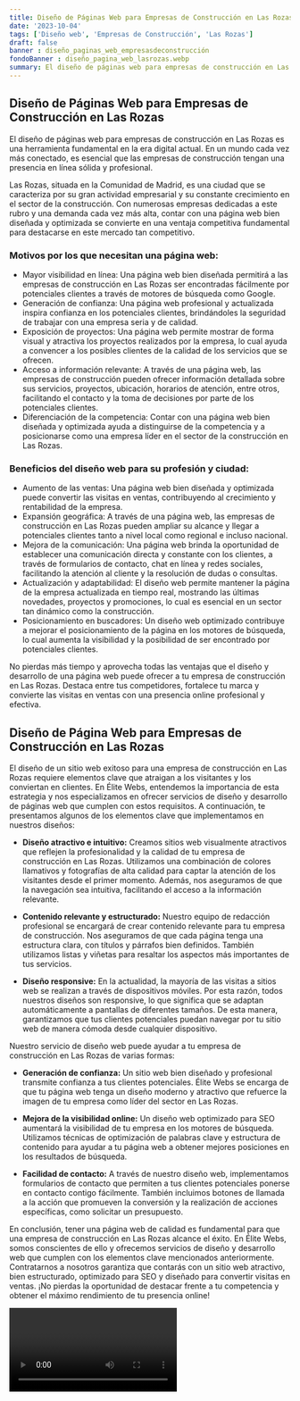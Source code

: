 ```yaml
---
title: Diseño de Páginas Web para Empresas de Construcción en Las Rozas
date: '2023-10-04'
tags: ['Diseño web', 'Empresas de Construcción', 'Las Rozas']
draft: false
banner : diseño_paginas_web_empresasdeconstrucción
fondoBanner : diseño_pagina_web_lasrozas.webp
summary: El diseño de páginas web para empresas de construcción en Las Rozas es una herramienta fundamental en la era digital actual. En un mundo cada vez más conectado, es esencial que las empresas de construcción tengan una presencia en línea sólida y profesional. 
---
```


## Diseño de Páginas Web para Empresas de Construcción en Las Rozas

El diseño de páginas web para empresas de construcción en Las Rozas es una herramienta fundamental en la era digital actual. En un mundo cada vez más conectado, es esencial que las empresas de construcción tengan una presencia en línea sólida y profesional. 

Las Rozas, situada en la Comunidad de Madrid, es una ciudad que se caracteriza por su gran actividad empresarial y su constante crecimiento en el sector de la construcción. Con numerosas empresas dedicadas a este rubro y una demanda cada vez más alta, contar con una página web bien diseñada y optimizada se convierte en una ventaja competitiva fundamental para destacarse en este mercado tan competitivo.

### Motivos por los que necesitan una página web:
- Mayor visibilidad en línea: Una página web bien diseñada permitirá a las empresas de construcción en Las Rozas ser encontradas fácilmente por potenciales clientes a través de motores de búsqueda como Google.
- Generación de confianza: Una página web profesional y actualizada inspira confianza en los potenciales clientes, brindándoles la seguridad de trabajar con una empresa seria y de calidad.
- Exposición de proyectos: Una página web permite mostrar de forma visual y atractiva los proyectos realizados por la empresa, lo cual ayuda a convencer a los posibles clientes de la calidad de los servicios que se ofrecen.
- Acceso a información relevante: A través de una página web, las empresas de construcción pueden ofrecer información detallada sobre sus servicios, proyectos, ubicación, horarios de atención, entre otros, facilitando el contacto y la toma de decisiones por parte de los potenciales clientes.
- Diferenciación de la competencia: Contar con una página web bien diseñada y optimizada ayuda a distinguirse de la competencia y a posicionarse como una empresa líder en el sector de la construcción en Las Rozas.

### Beneficios del diseño web para su profesión y ciudad:
- Aumento de las ventas: Una página web bien diseñada y optimizada puede convertir las visitas en ventas, contribuyendo al crecimiento y rentabilidad de la empresa.
- Expansión geográfica: A través de una página web, las empresas de construcción en Las Rozas pueden ampliar su alcance y llegar a potenciales clientes tanto a nivel local como regional e incluso nacional.
- Mejora de la comunicación: Una página web brinda la oportunidad de establecer una comunicación directa y constante con los clientes, a través de formularios de contacto, chat en línea y redes sociales, facilitando la atención al cliente y la resolución de dudas o consultas.
- Actualización y adaptabilidad: El diseño web permite mantener la página de la empresa actualizada en tiempo real, mostrando las últimas novedades, proyectos y promociones, lo cual es esencial en un sector tan dinámico como la construcción.
- Posicionamiento en buscadores: Un diseño web optimizado contribuye a mejorar el posicionamiento de la página en los motores de búsqueda, lo cual aumenta la visibilidad y la posibilidad de ser encontrado por potenciales clientes.

No pierdas más tiempo y aprovecha todas las ventajas que el diseño y desarrollo de una página web puede ofrecer a tu empresa de construcción en Las Rozas. Destaca entre tus competidores, fortalece tu marca y convierte las visitas en ventas con una presencia online profesional y efectiva.

<GifSeo />

<Cta />

## Diseño de Página Web para Empresas de Construcción en Las Rozas

El diseño de un sitio web exitoso para una empresa de construcción en Las Rozas requiere elementos clave que atraigan a los visitantes y los conviertan en clientes. En Élite Webs, entendemos la importancia de esta estrategia y nos especializamos en ofrecer servicios de diseño y desarrollo de páginas web que cumplen con estos requisitos. A continuación, te presentamos algunos de los elementos clave que implementamos en nuestros diseños:

- **Diseño atractivo e intuitivo:** Creamos sitios web visualmente atractivos que reflejen la profesionalidad y la calidad de tu empresa de construcción en Las Rozas. Utilizamos una combinación de colores llamativos y fotografías de alta calidad para captar la atención de los visitantes desde el primer momento. Además, nos aseguramos de que la navegación sea intuitiva, facilitando el acceso a la información relevante.

- **Contenido relevante y estructurado:** Nuestro equipo de redacción profesional se encargará de crear contenido relevante para tu empresa de construcción. Nos aseguramos de que cada página tenga una estructura clara, con títulos y párrafos bien definidos. También utilizamos listas y viñetas para resaltar los aspectos más importantes de tus servicios.

- **Diseño responsive:** En la actualidad, la mayoría de las visitas a sitios web se realizan a través de dispositivos móviles. Por esta razón, todos nuestros diseños son responsive, lo que significa que se adaptan automáticamente a pantallas de diferentes tamaños. De esta manera, garantizamos que tus clientes potenciales puedan navegar por tu sitio web de manera cómoda desde cualquier dispositivo.

Nuestro servicio de diseño web puede ayudar a tu empresa de construcción en Las Rozas de varias formas:

- **Generación de confianza:** Un sitio web bien diseñado y profesional transmite confianza a tus clientes potenciales. Élite Webs se encarga de que tu página web tenga un diseño moderno y atractivo que refuerce la imagen de tu empresa como líder del sector en Las Rozas.

- **Mejora de la visibilidad online:** Un diseño web optimizado para SEO aumentará la visibilidad de tu empresa en los motores de búsqueda. Utilizamos técnicas de optimización de palabras clave y estructura de contenido para ayudar a tu página web a obtener mejores posiciones en los resultados de búsqueda.

- **Facilidad de contacto:** A través de nuestro diseño web, implementamos formularios de contacto que permiten a tus clientes potenciales ponerse en contacto contigo fácilmente. También incluimos botones de llamada a la acción que promueven la conversión y la realización de acciones específicas, como solicitar un presupuesto.

En conclusión, tener una página web de calidad es fundamental para que una empresa de construcción en Las Rozas alcance el éxito. En Élite Webs, somos conscientes de ello y ofrecemos servicios de diseño y desarrollo web que cumplen con los elementos clave mencionados anteriormente. Contratarnos a nosotros garantiza que contarás con un sitio web atractivo, bien estructurado, optimizado para SEO y diseñado para convertir visitas en ventas. ¡No pierdas la oportunidad de destacar frente a tu competencia y obtener el máximo rendimiento de tu presencia online!

<Video />

<CtaBot job='Empresas de Construcción' city='Las Rozas'/>

<Gmaps query='Las Rozas+españa+maps' />